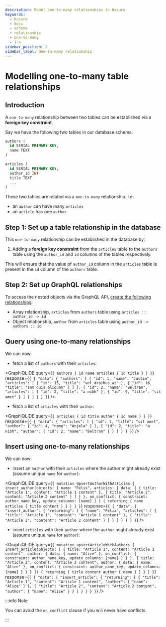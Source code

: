 ```yaml
---
description: Model one-to-many relationships in Hasura
keywords:
  - hasura
  - docs
  - schema
  - relationship
  - one-to-many
  - 1-n
sidebar_position: 3
sidebar_label: One-to-many relationship
---
```



# Modelling one-to-many table relationships

## Introduction

A `one-to-many` relationship between two tables can be established via a
**foreign key constraint**.

Say we have the following two tables in our database schema:

```sql
authors (
  id SERIAL PRIMARY KEY,
  name TEXT
)

articles (
  id SERIAL PRIMARY KEY,
  author_id INT
  title TEXT
  ...
)
```

These two tables are related via a `one-to-many` relationship. i.e:

- an `author` can have many `articles`
- an `article` has one `author`

## Step 1: Set up a table relationship in the database

This `one-to-many` relationship can be established in the database by:

1.  Adding a **foreign key constraint** from the `articles` table to the
    `authors` table using the `author_id` and `id` columns of the tables
    respectively.

This will ensure that the value of `author_id` column in the `articles`
table is present in the `id` column of the `authors` table.

## Step 2: Set up GraphQL relationships

To access the nested objects via the GraphQL API,
[create the following relationships](/graphql/core/databases/postgres/schema/table-relationships/create.mdx):

- Array relationship, `articles` from `authors` table using
  `articles :: author_id -> id`
- Object relationship, `author` from `articles` table using
  `author_id -> authors :: id`

## Query using one-to-many relationships

We can now:

- fetch a list of `authors` with their `articles`:

<GraphiQLIDE
  query={`{
    authors {
      id
      name
      articles {
        id
        title
      }
    }
  }`}
  response={`{
  {
    "data": {
      "authors": [
        {
          "id": 1,
          "name": "Justin",
          "articles": [
            {
              "id": 15,
              "title": "vel dapibus at"
            },
            {
              "id": 16,
              "title": "sem duis aliquam"
            }
          ]
        },
        {
          "id": 2,
          "name": "Beltran",
          "articles": [
            {
              "id": 2,
              "title": "a nibh"
            },
            {
              "id": 9,
              "title": "sit amet"
            }
          ]
        }
      ]
    }
  }
}`}
/>

- fetch a list of `articles` with their `author`:

<GraphiQLIDE
  query={`{
    articles {
      id
      title
      author {
        id
        name
      }
    }
  }`}
  response={`{
  {
    "data": {
      "articles": [
        {
          "id": 1,
          "title": "sit amet",
          "author": {
            "id": 4,
            "name": "Anjela"
          }
        },
        {
          "id": 2,
          "title": "a nibh",
          "author": {
            "id": 2,
            "name": "Beltran"
          }
        }
      ]
    }
  }
}`}
/>

## Insert using one-to-many relationships

We can now:

- insert an `author` with their `articles` where the author might
  already exist (assume unique `name` for `author`):

<GraphiQLIDE
  query={`{
    mutation UpsertAuthorWithArticles {
      insert_author(objects: {
        name: "Felix",
        articles: {
          data: [
            {
              title: "Article 1",
              content: "Article 1 content"
            },
            {
              title: "Article 2",
              content: "Article 2 content"
            }
          ]
        }
      },
        on_conflict: {
          constraint: author_name_key,
          update_columns: [name]
        }
      ) {
        returning {
          name
          articles {
            title
            content
          }
        }
      }
    }
  }`}
  response={`{
  {
    "data": {
      "insert_author": {
        "returning": [
          {
            "name": "Felix",
            "articles": [
              {
                "title": "Article 1",
                "content": "Article 1 content"
              },
              {
                "title": "Article 2",
                "content": "Article 2 content"
              }
            ]
          }
        ]
      }
    }
  }
}`}
/>

- insert `articles` with their `author` where the `author` might
  already exist (assume unique `name` for `author`):

<GraphiQLIDE
  query={`{
    mutation upsertArticleWithAuthors {
      insert_article(objects: [
        {
          title: "Article 1",
          content: "Article 1 content",
          author: {
            data: {
              name: "Alice"
            },
            on_conflict: {
              constraint: author_name_key,
              update_columns: [name]
            }
          }
        },
        {
          title: "Article 2",
          content: "Article 2 content",
          author: {
            data: {
              name: "Alice"
            },
            on_conflict: {
              constraint: author_name_key,
              update_columns: [name]
            }
          }
        }
      ]) {
        returning {
          title
          content
          author {
            name
          }
        }
      }
    }
  }`}
  response={`{
  {
    "data": {
      "insert_article": {
        "returning": [
          {
            "title": "Article 1",
            "content": "Article 1 content",
            "author": {
              "name": "Alice"
            }
          },
          {
            "title": "Article 2",
            "content": "Article 2 content",
            "author": {
              "name": "Alice"
            }
          }
        ]
      }
    }
  }
}`}
/>

:::info Note

You can avoid the `on_conflict` clause if you will never have conflicts.

:::
